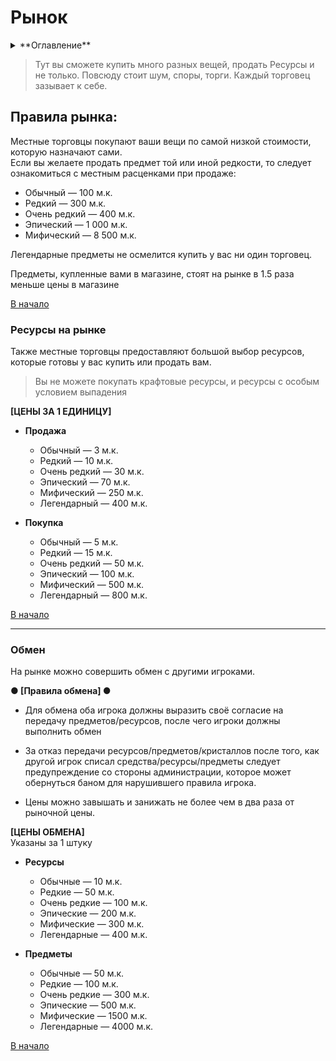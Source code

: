 # Рынок

<details>
    <summary> **Оглавление** </summary>

    %toc%
</details>

> Тут вы сможете купить много разных вещей, продать Ресурсы и не только. Повсюду стоит шум, споры, торги. Каждый торговец зазывает к себе.

## **Правила рынка:**

Местные торговцы покупают ваши вещи по самой низкой стоимости, которую назначают сами.  
Если вы желаете продать предмет той или иной редкости, то следует ознакомиться с местным расценками при продаже:

- Обычный — 100 м.к.
- Редкий — 300 м.к.
- Очень редкий — 400 м.к.
- Эпический — 1 000 м.к.
- Мифический — 8 500 м.к.

Легендарные предметы не осмелится купить у вас ни один торговец.

Предметы, купленные вами в магазине, стоят на рынке в 1.5 раза меньше цены в магазине

[В начало](#top)

### Ресурсы на рынке

Также местные торговцы предоставляют большой выбор ресурсов, которые готовы у вас купить или продать вам.

> Вы не можете покупать крафтовые ресурсы, и ресурсы с особым условием выпадения

**[ЦЕНЫ ЗА 1 ЕДИНИЦУ]**

- **Продажа**
  - Обычный — 3 м.к.
  - Редкий — 10 м.к.
  - Очень редкий — 30 м.к.
  - Эпический — 70 м.к.
  - Мифический — 250 м.к.
  - Легендарный — 400 м.к.

- **Покупка**
  - Обычный — 5 м.к.
  - Редкий — 15 м.к.
  - Очень редкий — 50 м.к.
  - Эпический — 100 м.к.
  - Мифический — 500 м.к.
  - Легендарный — 800 м.к.

[В начало](#top)

---

### Обмен

На рынке можно совершить обмен с другими игроками.

**● [Правила обмена] ●**

- Для обмена оба игрока должны выразить своё согласие на передачу предметов/ресурсов, после чего игроки должны выполнить обмен

- За отказ передачи ресурсов/предметов/кристаллов после того, как другой игрок списал средства/ресурсы/предметы следует предупреждение со стороны администрации, которое может обернуться баном для нарушившего правила игрока.

- Цены можно завышать и занижать не более чем в два раза от рыночной цены.

**[ЦЕНЫ ОБМЕНА]**  
Указаны за 1 штуку

- **Ресурсы**
  - Обычные — 10 м.к.
  - Редкие — 50 м.к.
  - Очень редкие — 100 м.к.
  - Эпические — 200 м.к.
  - Мифические — 300 м.к.
  - Легендарные — 400 м.к.

- **Предметы**
  - Обычные — 50 м.к.
  - Редкие — 100 м.к.
  - Очень редкие — 300 м.к.
  - Эпические — 500 м.к.
  - Мифические — 1500 м.к.
  - Легендарные — 4000 м.к.

[В начало](#top)

